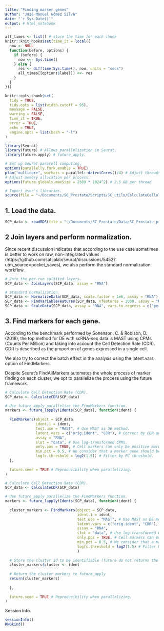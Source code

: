 ```yaml
---
title: "Finding marker genes"
author: "José Manuel Gómez Silva"
date: "`r Sys.Date()`"
output: # html_notebook
---
```


```r

all_times <- list() # store the time for each chunk
knitr::knit_hooks$set(time_it = local({
  now <- NULL
  function(before, options) {
    if (before) {
      now <<- Sys.time()
    } else {
      res <- difftime(Sys.time(), now, units = "secs")
      all_times[[options$label]] <<- res
    }
  }
}))

knitr::opts_chunk$set(
  tidy = TRUE,
  tidy.opts = list(width.cutoff = 95),
  message = FALSE,
  warning = FALSE,
  time_it = TRUE,
  error = TRUE,
  echo = TRUE,
  engine.opts = list(bash = "-l")
)
```

```r

library(Seurat)
library(future) # Allows parallelization in Seurat.
library(future.apply) # future_apply.

# Set up Seurat pararell computing.
options(parallelly.fork.enable = TRUE)
plan("multicore", workers = parallel::detectCores()/4) # Adjust threads for memory use.
# Adjust memory allocation per process.
options(future.globals.maxSize = 2500 * 1024^2) # 2.5 GB per thread

# Import user's libraries.
source(file = "~/Documents/SC_Prostate/Scripts/SC_utils/CalculateCellularDetectionRate.R")
```

## 1. Load the data.

```r

SCP_data <- readRDS(file = "~/Documents/SC_Prostate/Data/SC_Prostate_processed.rds")
```

## 2 Join layers and perform normalization.

Since recent discussion indicates that according to the use case sometimes is better to work on raw, non-integrated values (https://github.com/satijalab/seurat/discussions/5452?utm_source=pocket_saves), we also perform the standard normalization workflow.

```r

# Join the per-run splitted layers.
SCP_data <- JoinLayers(SCP_data, assay = "RNA")

# Standard normalization.
SCP_data <- NormalizeData(SCP_data, scale.factor = 1e6, assay = "RNA") # scale.factor = 1e6 means we are using CPMs.
SCP_data <- FindVariableFeatures(SCP_data, nfeatures = 3000, assay = "RNA")
SCP_data <- ScaleData(SCP_data, assay = "RNA", vars.to.regress = c("percent.mt", "orig.ident")) # regress out batch effect and % mito.
```

## 3. Find markers for each gene.

According to the benchmark performed by Sonenson, C. & Robison, D. (2018), the top method for DE with scRNA-seq data is MAST using CPMs (Counts Per Million) and taking into account the Cell Detection Rate (CDR). CDR is described as the proportion of genes expressed in a single cell.

We also try to correct the batch effect in the analysis using the latent.vars option of FindMarkers.

Despite Seurat's FindAllMarkers automates the whole process of marker finding on each cluster, we opt to parallelize the process using the future framework.

```r

# Calculate Cell Detection Rate (CDR).
SCP_data <- CalculateCDR(SCP_data)

# Use future_apply parallelize the FindMarkers function.
markers <- future_lapply(Idents(SCP_data), function(ident) {
  
  FindMarkers(object = SCP_data, 
              ident.1 = ident, 
              test.use = "MAST", # Use MAST as DE method.
              latent.vars = c("orig.ident", "CDR"), # Correct by CDR and batch effect.
              assay = "RNA", 
              slot = "data", # Use log-transformed CPMs.
              only.pos = TRUE, # Cell markers can only be positive markers.
              min.pct = 0.5, # We consider that a marker gene should be expressed in at least 50% of the cells.
              logfc.threshold = log2(1.5)) # Filter by FC threshold.
  }, 
  
  future.seed = TRUE # Reproducibility when parallelizing.
)
```

```r

# Calculate Cell Detection Rate (CDR).
SCP_data <- CalculateCDR(SCP_data)

# Use future_apply parallelize the FindMarkers function.
markers <- future_lapply(Idents(SCP_data), function(ident) {
  
  cluster_markers <- FindMarkers(object = SCP_data,
                                 ident.1 = ident,
                                 test.use = "MAST", # Use MAST as DE method.
                                 latent.vars = c("orig.ident", "CDR"), # Correct by CDR and batch effect.
                                 assay = "RNA",
                                 slot = "data", # Use log-transformed CPMs.
                                 only.pos = TRUE, # Cell markers can only be positive markers.
                                 min.pct = 0.5, # We consider that a marker gene should be expressed in at least 50% of the cells.
                                 logfc.threshold = log2(1.5) # Filter by FC threshold.
                                 ) 
  
  # Store the cluster id to be identifiable (future do not returns the results in order).
  cluster_markers$cluster <- ident
  
  # Return the cluster markers to future_apply
  return(cluster_markers)
  
  }, 
  
  future.seed = TRUE # Reproducibility when parallelizing.
)
```

Session Info.

```r

sessionInfo()
RNGkind()
```
